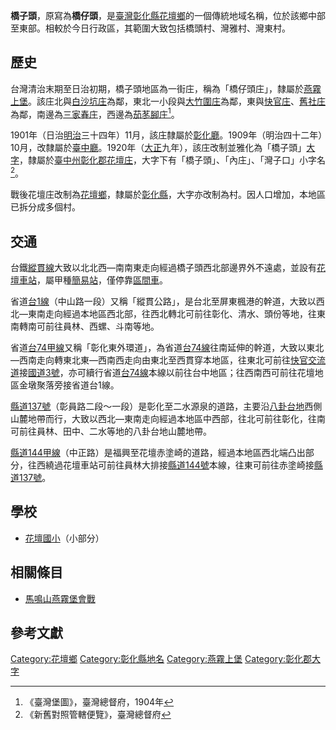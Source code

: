 {{noteTA　
|1 = zh-cn:庄; zh-hk:庄; zh-tw:庄;
}}
'''橋子頭'''，原寫為'''橋仔頭'''，是[[臺灣|臺灣]][[彰化縣|彰化縣]][[花壇鄉|花壇鄉]]的一個傳統地域名稱，位於該鄉中部至東部。相較於今日行政區，其範圍大致包括橋頭村、灣雅村、灣東村。

==歷史==
台灣清治末期至日治初期，橋子頭地區為一街庄，稱為「橋仔頭庄」，隸屬於[[燕霧上堡|燕霧上堡]]。該庄北與[[白沙坑庄|白沙坑庄]]為鄰，東北一小段與[[大竹_(彰化縣)|大竹圍庄]]為鄰，東與[[快官庄|快官庄]]、[[舊社_(彰化縣芬園鄉)|舊社庄]]為鄰，南邊為[[三家春庄|三家春庄]]，西邊為[[花壇_(大字)|茄苳腳庄]]<ref>《臺灣堡圖》，臺灣總督府，1904年</ref>。

1901年（日治[[明治|明治]]三十四年）11月，該庄隸屬於[[彰化廳|彰化廳]]。1909年（明治四十二年）10月，改隸屬於[[臺中廳|臺中廳]]。1920年（[[大正|大正]]九年），該庄改制並雅化為「橋子頭」[[大字|大字]]，隸屬於[[臺中州|臺中州]][[彰化郡|彰化郡]][[花壇庄|花壇庄]]，大字下有「橋子頭」、「內庄」、「灣子口」小字名<ref>《新舊對照管轄便覽》，臺灣總督府</ref>。

戰後花壇庄改制為[[花壇鄉|花壇鄉]]，隸屬於[[彰化縣|彰化縣]]，大字亦改制為村。因人口增加，本地區已拆分成多個村。

==交通==
台鐵[[縱貫線_(南段)|縱貫線]]大致以北北西—南南東走向經過橋子頭西北部邊界外不遠處，並設有[[花壇車站|花壇車站]]，屬甲種[[簡易站|簡易站]]，僅停靠[[臺鐵區間車|區間車]]。

省道[[台1線|台1線]]（中山路一段）又稱「縱貫公路」，是台北至屏東楓港的幹道，大致以西北—東南走向經過本地區西北部，往西北轉北可前往彰化、清水、頭份等地，往東南轉南可前往員林、西螺、斗南等地。

省道[[台74甲線|台74甲線]]又稱「彰化東外環道」，為省道[[台74線|台74線]]往南延伸的幹道，大致以東北—西南走向轉東北東—西南西走向由東北至西貫穿本地區，往東北可前往[[快官交流道|快官交流道]]接[[福爾摩沙高速公路|國道3號]]，亦可續行省道[[台74線|台74線]]本線以前往台中地區；往西南西可前往花壇地區金墩聚落旁接省道台1線。

[[縣道137號|縣道137號]]（彰員路二段～一段）是彰化至二水源泉的道路，主要沿[[八卦台地|八卦台地]]西側山麓地帶而行，大致以西北—東南走向經過本地區中西部，往北可前往彰化，往南可前往員林、田中、二水等地的八卦台地山麓地帶。

[[縣道144號#甲線|縣道144甲線]]（中正路）是福興至花壇赤塗崎的道路，經過本地區西北端凸出部分，往西繞過花壇車站可前往員林大排接[[縣道144號|縣道144號]]本線，往東可前往赤塗崎接[[縣道137號|縣道137號]]。

==學校==
*[[花壇國小|花壇國小]]（小部分）

== 相關條目 ==

* [[馬鳴山燕霧堡會戰|馬鳴山燕霧堡會戰]]

==參考文獻==
{{reflist}}

{{彰化縣花壇鄉行政區劃}}
{{彰化郡}}

[[Category:花壇鄉|Category:花壇鄉]]
[[Category:彰化縣地名|Category:彰化縣地名]]
[[Category:燕霧上堡|Category:燕霧上堡]]
[[Category:彰化郡大字|Category:彰化郡大字]]
